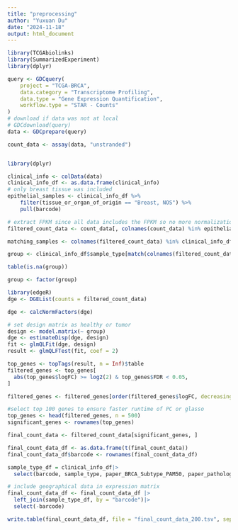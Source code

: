 ```yaml
---
title: "preprocessing"
author: "Yuxuan Du"
date: "2024-11-18"
output: html_document
---
```


```r
library(TCGAbiolinks)
library(SummarizedExperiment)
library(dplyr)

query <- GDCquery(
    project = "TCGA-BRCA",
    data.category = "Transcriptome Profiling",
    data.type = "Gene Expression Quantification",
    workflow.type = "STAR - Counts"
)
# download if data was not at local
# GDCdownload(query)
data <- GDCprepare(query)

```

```r
count_data <- assay(data, "unstranded")


library(dplyr)

clinical_info <- colData(data)
clinical_info_df <- as.data.frame(clinical_info)
# only breast tissue was included
epithelial_samples <- clinical_info_df %>%
    filter(tissue_or_organ_of_origin == "Breast, NOS") %>%
    pull(barcode)

# extract FPKM since all data includes the FPKM so no more normalization is needed
filtered_count_data <- count_data[, colnames(count_data) %in% epithelial_samples]

```


```r
matching_samples <- colnames(filtered_count_data) %in% clinical_info_df$barcode

group <- clinical_info_df$sample_type[match(colnames(filtered_count_data), clinical_info_df$barcode)]

table(is.na(group))

group <- factor(group)

```

```r
library(edgeR)
dge <- DGEList(counts = filtered_count_data)

dge <- calcNormFactors(dge)

# set design matrix as healthy or tumor
design <- model.matrix(~ group)
dge <- estimateDisp(dge, design)
fit <- glmQLFit(dge, design)
result <- glmQLFTest(fit, coef = 2)
```
```r
top_genes <- topTags(result, n = Inf)$table
filtered_genes <- top_genes[
  abs(top_genes$logFC) >= log2(2) & top_genes$FDR < 0.05,
]

filtered_genes <- filtered_genes[order(filtered_genes$logFC, decreasing = TRUE), ]

#select top 100 genes to ensure faster runtime of PC or glasso
top_genes <- head(filtered_genes, n = 500)
significant_genes <- rownames(top_genes)
```


```r
final_count_data <- filtered_count_data[significant_genes, ]
```

```r
final_count_data_df <- as.data.frame(t(final_count_data))
final_count_data_df$barcode <- rownames(final_count_data_df)
```

```r
sample_type_df = clinical_info_df|>
  select(barcode, sample_type, paper_BRCA_Subtype_PAM50, paper_pathologic_stage)
```

```r
# include geographical data in expression matrix
final_count_data_df <- final_count_data_df |>
  left_join(sample_type_df, by = "barcode")|>
  select(-barcode)
```

```r
write.table(final_count_data_df, file = "final_count_data_200.tsv", sep = "\t", row.names = FALSE, quote = FALSE)

```